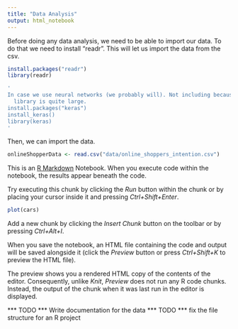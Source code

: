 ```yaml
---
title: "Data Analysis"
output: html_notebook
---
```


Before doing any data analysis, we need to be able to import our data. To do 
that we need to install "readr". This will let us import the data from the csv.

```r
install.packages("readr")
library(readr)

' 
In case we use neural networks (we probably will). Not including because the
  library is quite large.
install.packages("keras")
install_keras()
library(keras)
'

```

Then, we can import the data.

```r
onlineShopperData <- read.csv("data/online_shoppers_intention.csv")
```

This is an [R Markdown](http://rmarkdown.rstudio.com) Notebook. When you execute code within the notebook, the results appear beneath the code. 

Try executing this chunk by clicking the *Run* button within the chunk or by placing your cursor inside it and pressing *Ctrl+Shift+Enter*. 

```r
plot(cars)
```

Add a new chunk by clicking the *Insert Chunk* button on the toolbar or by pressing *Ctrl+Alt+I*.

When you save the notebook, an HTML file containing the code and output will be saved alongside it (click the *Preview* button or press *Ctrl+Shift+K* to preview the HTML file).

The preview shows you a rendered HTML copy of the contents of the editor. Consequently, unlike *Knit*, *Preview* does not run any R code chunks. Instead, the output of the chunk when it was last run in the editor is displayed.

*** TODO *** Write documentation for the data
*** TODO *** fix the file structure for an R project


